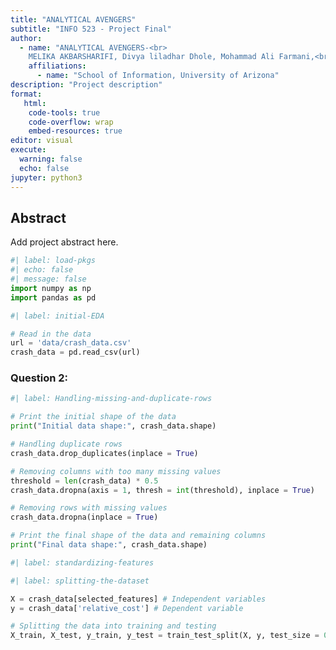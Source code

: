 ```yaml
---
title: "ANALYTICAL AVENGERS"
subtitle: "INFO 523 - Project Final"
author: 
  - name: "ANALYTICAL AVENGERS-<br>
    MELIKA AKBARSHARIFI, Divya liladhar Dhole, Mohammad Ali Farmani,<br> H M Abdul Fattah, Gabriel Gedaliah Geffen, Tanya George, Sunday Usman "
    affiliations:
      - name: "School of Information, University of Arizona"
description: "Project description"
format:
   html:
    code-tools: true
    code-overflow: wrap
    embed-resources: true
editor: visual
execute:
  warning: false
  echo: false
jupyter: python3
---
```


## Abstract

Add project abstract here.

```python
#| label: load-pkgs
#| echo: false
#| message: false
import numpy as np
import pandas as pd
```

```python
#| label: initial-EDA

# Read in the data
url = 'data/crash_data.csv'
crash_data = pd.read_csv(url)
```


### Question 2:

```python
#| label: Handling-missing-and-duplicate-rows

# Print the initial shape of the data
print("Initial data shape:", crash_data.shape)

# Handling duplicate rows
crash_data.drop_duplicates(inplace = True)

# Removing columns with too many missing values
threshold = len(crash_data) * 0.5
crash_data.dropna(axis = 1, thresh = int(threshold), inplace = True)

# Removing rows with missing values
crash_data.dropna(inplace = True)

# Print the final shape of the data and remaining columns
print("Final data shape:", crash_data.shape)
```

```python
#| label: standardizing-features
```

```python
#| label: splitting-the-dataset

X = crash_data[selected_features] # Independent variables
y = crash_data['relative_cost'] # Dependent variable

# Splitting the data into training and testing
X_train, X_test, y_train, y_test = train_test_split(X, y, test_size = 0.2, random_state = 9)
```